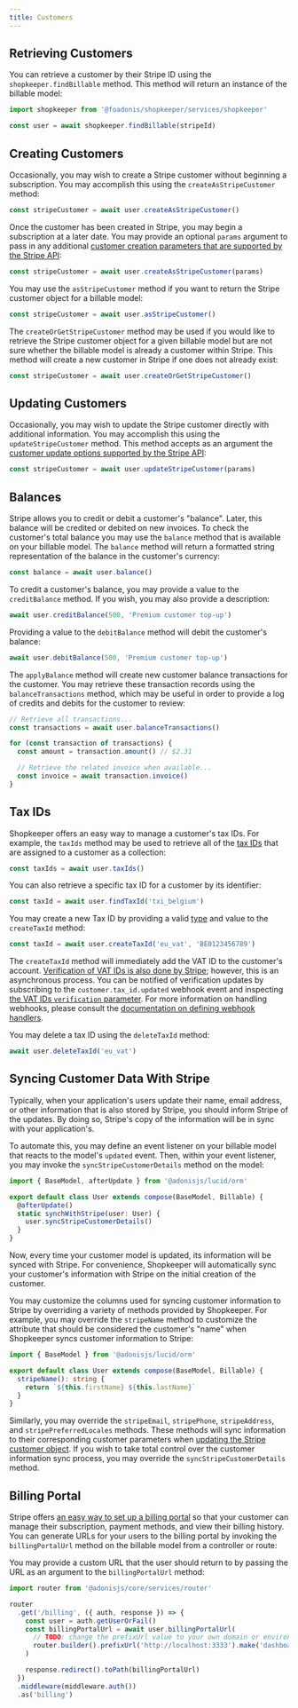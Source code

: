 ```yaml
---
title: Customers
---
```


## Retrieving Customers

You can retrieve a customer by their Stripe ID using the `shopkeeper.findBillable` method. This method will return an instance of the billable model:

```ts
import shopkeeper from '@foadonis/shopkeeper/services/shopkeeper'

const user = await shopkeeper.findBillable(stripeId)
```

## Creating Customers

Occasionally, you may wish to create a Stripe customer without beginning a subscription. You may accomplish this using the `createAsStripeCustomer` method:

```ts
const stripeCustomer = await user.createAsStripeCustomer()
```

Once the customer has been created in Stripe, you may begin a subscription at a later date. You may provide an optional `params` argument to pass in any additional [customer creation parameters that are supported by the Stripe API](https://stripe.com/docs/api/customers/create):

```ts
const stripeCustomer = await user.createAsStripeCustomer(params)
```

You may use the `asStripeCustomer` method if you want to return the Stripe customer object for a billable model:

```ts
const stripeCustomer = await user.asStripeCustomer()
```

The `createOrGetStripeCustomer` method may be used if you would like to retrieve the Stripe customer object for a given billable model but are not sure whether the billable model is already a customer within Stripe. This method will create a new customer in Stripe if one does not already exist:

```ts
const stripeCustomer = await user.createOrGetStripeCustomer()
```

## Updating Customers

Occasionally, you may wish to update the Stripe customer directly with additional information. You may accomplish this using the `updateStripeCustomer` method. This method accepts as an argument the [customer update options supported by the Stripe API](https://stripe.com/docs/api/customers/update):

```ts
const stripeCustomer = await user.updateStripeCustomer(params)
```

## Balances

Stripe allows you to credit or debit a customer's "balance". Later, this balance will be credited or debited on new invoices. To check the customer's total balance you may use the `balance` method that is available on your billable model. The `balance` method will return a formatted string representation of the balance in the customer's currency:

```ts
const balance = await user.balance()
```

To credit a customer's balance, you may provide a value to the `creditBalance` method. If you wish, you may also provide a description:

```ts
await user.creditBalance(500, 'Premium customer top-up')
```

Providing a value to the `debitBalance` method will debit the customer's balance:

```ts
await user.debitBalance(500, 'Premium customer top-up')
```

The `applyBalance` method will create new customer balance transactions for the customer. You may retrieve these transaction records using the `balanceTransactions` method, which may be useful in order to provide a log of credits and debits for the customer to review:

```ts
// Retrieve all transactions...
const transactions = await user.balanceTransactions()

for (const transaction of transactions) {
  const amount = transaction.amount() // $2.31

  // Retrieve the related invoice when available...
  const invoice = await transaction.invoice()
}
```

## Tax IDs

Shopkeeper offers an easy way to manage a customer's tax IDs. For example, the `taxIds` method may be used to retrieve all of the [tax IDs](https://stripe.com/docs/api/customer_tax_ids/object) that are assigned to a customer as a collection:

```ts
const taxIds = await user.taxIds()
```

You can also retrieve a specific tax ID for a customer by its identifier:

```ts
const taxId = await user.findTaxId('txi_belgium')
```

You may create a new Tax ID by providing a valid [type](https://stripe.com/docs/api/customer_tax_ids/object#tax_id_object-type) and value to the `createTaxId` method:

```ts
const taxId = await user.createTaxId('eu_vat', 'BE0123456789')
```

The `createTaxId` method will immediately add the VAT ID to the customer's account. [Verification of VAT IDs is also done by Stripe](https://stripe.com/docs/invoicing/customer/tax-ids#validation); however, this is an asynchronous process. You can be notified of verification updates by subscribing to the `customer.tax_id.updated` webhook event and inspecting [the VAT IDs `verification` parameter](https://stripe.com/docs/api/customer_tax_ids/object#tax_id_object-verification). For more information on handling webhooks, please consult the [documentation on defining webhook handlers](./webhooks).

You may delete a tax ID using the `deleteTaxId` method:

```ts
await user.deleteTaxId('eu_vat')
```

## Syncing Customer Data With Stripe

Typically, when your application's users update their name, email address, or other information that is also stored by Stripe, you should inform Stripe of the updates. By doing so, Stripe's copy of the information will be in sync with your application's.

To automate this, you may define an event listener on your billable model that reacts to the model's `updated` event. Then, within your event listener, you may invoke the `syncStripeCustomerDetails` method on the model:

```ts title="app/models/user.ts"
import { BaseModel, afterUpdate } from '@adonisjs/lucid/orm'

export default class User extends compose(BaseModel, Billable) {
  @afterUpdate()
  static synchWithStripe(user: User) {
    user.syncStripeCustomerDetails()
  }
}
```

Now, every time your customer model is updated, its information will be synced with Stripe. For convenience, Shopkeeper will automatically sync your customer's information with Stripe on the initial creation of the customer.

You may customize the columns used for syncing customer information to Stripe by overriding a variety of methods provided by Shopkeeper. For example, you may override the `stripeName` method to customize the attribute that should be considered the customer's "name" when Shopkeeper syncs customer information to Stripe:

```ts title="app/models/user.ts"
import { BaseModel } from '@adonisjs/lucid/orm'

export default class User extends compose(BaseModel, Billable) {
  stripeName(): string {
    return `${this.firstName} ${this.lastName}`
  }
}
```

Similarly, you may override the `stripeEmail`, `stripePhone`, `stripeAddress`, and `stripePreferredLocales` methods. These methods will sync information to their corresponding customer parameters when [updating the Stripe customer object](https://stripe.com/docs/api/customers/update). If you wish to take total control over the customer information sync process, you may override the `syncStripeCustomerDetails` method.

## Billing Portal

Stripe offers [an easy way to set up a billing portal](https://stripe.com/docs/billing/subscriptions/customer-portal) so that your customer can manage their subscription, payment methods, and view their billing history. You can generate URLs for your users to the billing portal by invoking the `billingPortalUrl` method on the billable model from a controller or route:

You may provide a custom URL that the user should return to by passing the URL as an argument to the `billingPortalUrl` method:

```ts title="start/routes.ts"
import router from '@adonisjs/core/services/router'

router
  .get('/billing', ({ auth, response }) => {
    const user = auth.getUserOrFail()
    const billingPortalUrl = await user.billingPortalUrl(
      // TODO: change the prefixUrl value to your own domain or environment variable
      router.builder().prefixUrl('http://localhost:3333').make('dashboard')
    )

    response.redirect().toPath(billingPortalUrl)
  })
  .middleware(middleware.auth())
  .as('billing')
```

